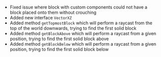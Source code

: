 

-   Fixed issue where block with custom components could not have a block placed onto them without crouching
-   Added new interface `VectorXZ`
-   Added method `getTopmostBlock` which will perform a raycast from the top of the world downwards, trying to find the first solid block
-   Added method `getBlockAbove` which will perform a raycast from a given position, trying to find the first solid block above
-   Added method `getBlockBelow` which will perform a raycast from a given position, trying to find the first solid block below